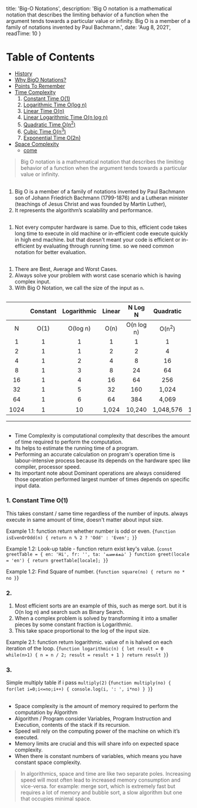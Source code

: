 
  title: 'Big-O Notations',
  description: 'Big O notation is a mathematical notation that describes the limiting behavior of a function when the argument tends towards a particular value or infinity. Big O is a member of a family of notations invented by Paul Bachmann.',
  date: 'Aug 8, 2021',
  readTime: 10 
}


Table of Contents
=================

   * [History](#history)
   * [Why BigO Notations?](#why-big-o-notations?-why-not-with-time?)
   * [Points To Remember](#points-to-remember)
   * [Time Complexity](#time-complexity)
      1. [Constant Time O(1)](#constant-time)
      1. [Logarithmic Time O(log n)](#logarithmic-time-o(log-n))
      1. [Linear Time O(n)](#linear-time-o(n))
      1. [Linear Logarithmic Time O(n log n)](#linear-logarithmic-time)
      1. [Quadratic Time O(n<sup>2</sup>)](#quadratic-time)
      1. [Cubic Time O(n<sup>3</sup>)](#cubic-time)
      1. [Exponential Time O(2n)](#exponential-time)
   * [Space Complexity](#space-complexity)
      * [come](#come-soon)

> Big O notation is a mathematical notation that describes the limiting behavior of a function when the argument tends towards a particular value or infinity. 

## <AnchorLink label="History" name />
1. Big O is a member of a family of notations invented by <ExternalLink url="https://en.wikipedia.org/wiki/Paul_Gustav_Heinrich_Bachmann">Paul Bachmann</ExternalLink> son of Johann Friedrich Bachmann (1799-1876) and a Lutheran minister (teachings of Jesus Christ and was founded by <ExternalLink url="https://en.wikipedia.org/wiki/Martin_Luther">Martin Luther</ExternalLink>),
1. It represents the algorithm’s scalability and performance.

## <AnchorLink label="Why Big O Notations? why not with Time?" name />
1. Not every computer hardware is same. Due to this, efficient code takes long time to execute in old machine or in-efficient code execute quickly in high end machine. but that doesn't meant your code is efficient or in-efficient by evaluating through running time. so we need common notation for better evaluation.

## <AnchorLink label="Points To Remember" name />
1. There are Best, Average and Worst Cases.
1. Always solve your problem with worst case scenario which is having complex input.
1. With Big O Notation, we call the size of the input as `n`.

## <AnchorLink label="Order of Growth" name />
|    |  Constant   |   Logarithmic  |  Linear | N Log N | Quadratic  |  Cubic |  Exponential |
|:------:|:------:|:------:|:------:|:------:|:------:|:------:|:------:|
| N  | O(1) | O(log n)  |  O(n) | O(n log n) | O(n<sup>2</sup>)  |  O(n<sup>3</sup>) |  O(2<sup>n</sup>) |
| 1 |  1 | 1 | 1 | 1 |  1 | 1 | 2 |
| 2 |  1 | 1 | 2 | 2 |  4 | 8 | 4 |
| 4 |  1 | 2 | 4 | 8 |  16 | 64 | 16 |
| 8 |  1 | 3 | 8 | 24 |  64 | 512 | 256 |
| 16 |  1 | 4 | 16 | 64 |  256 | 4,096 | 65536 |
| 32 |  1 | 5 | 32 | 160 |  1,024 | 32,768 | 4,294,967,296 |
| 64 |  1 | 6 | 64 | 384 |  4,069 | 262,144 | 1.84 X 10<sup>19</sup> |
| 1024 |  1 | 10 | 1,024 | 10,240 |  1,048,576 | 1,073,741,824 | still curious? |
- - -

## <AnchorLink label="Time Complexity" name />
- Time Complexity is computational complexity that describes the amount of time required to perform the computation. 
- Its helps to estimate the running time of a program. 
- Performing an accurate calculation on program's operation time is labour-intensive process because its depends on the hardware spec like compiler, processor speed.
- Its important note about Dominant operations are always considered those operation performed largest number of times depends on specific input data.


### 1. Constant Time O(1)
This takes constant / same time regardless of the number of inputs. always execute in same amount of time, doesn't matter about input size.

Example 1.1: function return whether number is odd or even.
<CodeBlock>{`
function isEvenOrOdd(n) {
  return n % 2 ? 'Odd' : 'Even';
}
`}</CodeBlock>


Example 1.2: Look-up table - function return exist key's value.
<CodeBlock>{`
const greetTable = { en: 'Hi', fr: '', ta: 'வணக்கம்' }
function greet(locale = 'en') {
  return greetTable[locale];
}
`}</CodeBlock>

Example 1.2: Find Square of number.
<CodeBlock>{`
function square(no) {
  return no * no
}
`}</CodeBlock>

### 2. <AnchorLink label="Logarithmic Time O(log n)" name />
1. Most efficient sorts are an example of this, such as merge sort. but it is O(n log n) and search such as Binary Search.
1. When a complex problem is solved by transforming it into a smaller pieces by some constant fraction is Logarithmic.
1. This take space proportional to the log of the input size.

Example 2.1: function return logarithmic.  value of n is halved on each iteration of the loop.
<CodeBlock>{`
function logarithmic(n) {
  let result = 0
  while(n>1) {
    n = n / 2;
    result = result + 1
  }
  return result
}
`}</CodeBlock>

### 3. <AnchorLink label="Linear Time O(n)" name />
Simple multiply table if i pass `multiply(2)`
<CodeBlock>{`
function multiply(no) {
  for(let i=0;i<=no;i++) {
    console.log(i, ': ', i*no)
  }
}
`}</CodeBlock>

## <AnchorLink label="Space Complexity" name />
- Space complexity is the amount of memory required to perform the computation by Algorithm
- Algorithm / Program consider Variables, Program Instruction and Execution, contents of the stack if its recursion.
- Speed will rely on the computing power of the machine on which it’s executed.
- Memory limits are crucial and this will share info on expected space complexity.
- When there is constant numbers of variables, which means you have constant space complexity.

> In algorithmics, space and time are like two separate poles. Increasing speed will most often lead to increased memory consumption and vice-versa. for example: merge sort, which is extremely fast but requires a lot of memory and bubble sort, a slow algorithm but one that occupies minimal space.